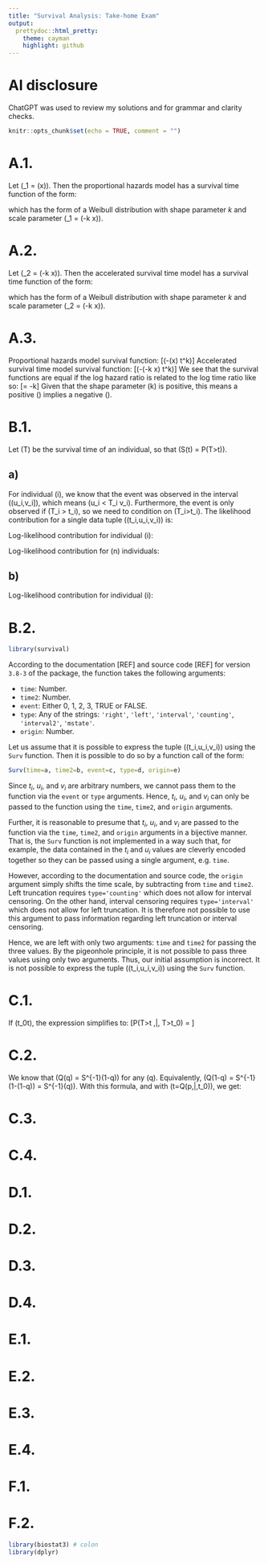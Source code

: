 ```yaml
---
title: "Survival Analysis: Take-home Exam"
output:
  prettydoc::html_pretty:
    theme: cayman
    highlight: github
---
```


# AI disclosure

ChatGPT was used to review my solutions and for grammar and clarity checks.

```r
knitr::opts_chunk$set(echo = TRUE, comment = "")
```

# A.1.

Let \(\lambda_1 = \lambda\exp(\beta x)\).
Then the proportional hazards model has a survival time function
of the form:

\begin{align*}
    & S(t|x) \\
    =& S_0(t)^{\exp(\beta x)} \\
    =& \exp(-\lambda t^k)^{\exp(\beta x)} \\
    =& \exp(-\lambda t^k\exp(\beta x)) \\
    =& \exp(-\lambda\exp(\beta x) t^k) \\
    =& \exp(-\lambda_1 t^k) \\
\end{align*}

which has the form of a Weibull distribution
with shape parameter $k$ and scale parameter
\(\lambda_1 = \lambda\exp(-k\tilde{\beta} x)\).

# A.2.

Let \(\lambda_2 = \lambda\exp(-k\tilde{\beta} x)\).
Then the accelerated survival time model has a survival time function
of the form:

\begin{align*}
    & S(t|x) \\
    =& S_0(t \exp(-\tilde{\beta} x)) \\
    =& \exp(-\lambda(t \exp(-\tilde{\beta} x))^k) \\
    =& \exp(-\lambda t^k \exp(-\tilde{\beta} x)^k) \\
    =& \exp(-\lambda t^k \exp(-k\tilde{\beta} x)) \\
    =& \exp(-\lambda\exp(-k\tilde{\beta} x) t^k) \\
    =& \exp(-\lambda_2 t^k ) \\
\end{align*}

which has the form of a Weibull distribution
with shape parameter $k$ and scale parameter
\(\lambda_2 = \lambda\exp(-k\tilde{\beta} x)\).

# A.3.

Proportional hazards model survival function:
\[\exp(-\lambda\exp(\beta x) t^k)\]
Accelerated survival time model survival function:
\[\exp(-\lambda\exp(-k\tilde{\beta} x) t^k)\]
We see that the survival functions are equal if
the log hazard ratio is related to the log time ratio like so:
\[\beta = -k\tilde{\beta}\]
Given that the shape parameter \(k\) is positive,
this means
a positive \(\beta\) implies a negative \(\tilde{\beta}\).

# B.1.

Let \(T\) be the survival time of an individual,
so that \(S(t) = P(T>t)\).

## a)

For individual \(i\),
we know that the event was observed in the interval \((u_i,v_i]\),
which means \(u_i < T_i \leq v_i\). Furthermore,
the event is only observed if \(T_i > t_i\), so we need to
condition on \(T_i>t_i\).
The likelihood contribution for a single data tuple \((t_i,u_i,v_i)\) is:
\begin{align*}
    & P(u_i < T_i \leq v_i \, | \, T_i > t_i) \\
    =& \frac{P(\{u_i < T_i \leq v_i\} \cap \{T_i > t_i\})}{P(T_i > t_i)} \\
    =& \frac{P(\max(t_i,u_i) < T_i \leq v_i)}{P(T_i > t_i)} \\
    =& \frac{P(u_i < T_i \leq v_i)}{P(T_i > t_i)} \\
    =& \frac{F_{T_i}(v_i)-F_{T_i}(u_i)}{P(T_i > t_i)} \\
    =& \frac{1-S(v_i)-(1-S(u_i))}{S(t_i)} \\
    =& \frac{S(u_i)-S(v_i)}{S(t_i)} \\
\end{align*}

Log-likelihood contribution for individual \(i\):
\begin{align*}
    & \ell_i \\
    =& \ln\frac{S(u_i)-S(v_i)}{S(t_i)} \\
    =& \ln(S(u_i) - S(v_i)) - \ln S(t_i) \\
\end{align*}

Log-likelihood contribution for \(n\) individuals:
\begin{align*}
    & \ell_{1:n} \\
    =& \ln\prod_{i=1}^n \frac{S(u_i)-S(v_i)}{S(t_i)} \\
    =& \sum_{i=1}^n \left(\ln(S(u_i) - S(v_i)) - \ln S(t_i)\right) \\
\end{align*}

## b)

Log-likelihood contribution for individual \(i\):
\begin{align*}
    & \ell_i \\
    =& \ln(S(u_i) - S(v_i)) - \ln S(t_i) \\
    =& \ln\left(S(u_i) - S(u_i)\exp\left(-\int_{u_i}^{v_i} h(t)dt\right)\right) - \ln S(t_i) \\
    =& \ln\left(S(u_i)\left(1 - \exp\left(-\int_{u_i}^{v_i} h(t)dt\right)\right)\right) - \ln S(t_i) \\
    =& \ln S(u_i) + \ln\left(1 - \exp\left(-\int_{u_i}^{v_i} h(t)dt\right)\right) - \ln S(t_i) \\
    =& \ln \exp\left(-\int_0^{u_i} h(t)dt\right) + \ln\left(1 - \exp\left(-\int_{u_i}^{v_i} h(t)dt\right)\right) - \ln \exp\left(-\int_0^{t_i} h(t)dt\right) \\
    =& -\int_0^{u_i} h(t)dt + \ln\left(1 - \exp\left(-\int_{u_i}^{v_i} h(t)dt\right)\right) +\int_0^{t_i} h(t)dt \\
    =& \ln\left(1 - \exp\left(-\int_{u_i}^{v_i} h(t)dt\right)\right) - \int_{t_i}^{u_i} h(t)dt
\end{align*}

<!-- TODO n individuals case as well? -->

# B.2.

```r
library(survival)
```

According to the documentation [REF] and source code [REF]
for version `3.8-3` of the package,
the function takes the following arguments:

* `time`: Number.
* `time2`: Number.
* `event`: Either 0, 1, 2, 3, TRUE or FALSE.
* `type`: Any of the strings: `'right'`, `'left'`, `'interval'`, `'counting'`, `'interval2'`, `'mstate'`.
* `origin`: Number.

Let us assume that it is possible to express the tuple \((t_i,u_i,v_i)\)
using the `Surv` function.
Then it is possible to do so by
a function call of the form:
```r
Surv(time=a, time2=b, event=c, type=d, origin=e)
```
Since $t_i$, $u_i$, and $v_i$ are arbitrary numbers,
we cannot pass them to the function via the `event` or `type` arguments.
Hence, $t_i$, $u_i$, and $v_i$
can only be passed to the function using the
`time`, `time2`, and `origin` arguments.

Further, it is reasonable to presume that
$t_i$, $u_i$, and $v_i$ are passed to the function
via the `time`, `time2`, and `origin` arguments in a bijective manner.
That is, the `Surv` function is not implemented in a way such that,
for example, the data contained in the $t_i$ and $u_i$ values are cleverly encoded together so they can be passed using a single argument, e.g. `time`.

However, according to the documentation and source code,
the `origin` argument simply shifts the time scale,
by subtracting from `time` and `time2`.
Left truncation requires `type='counting'` which
does not allow for interval censoring.
On the other hand, interval censoring requires `type='interval'`
which does not allow for left truncation.
It is therefore not possible to use this argument to pass
information regarding left truncation or interval censoring.

Hence, we are left with only two arguments: `time` and `time2`
for passing the three values.
By the pigeonhole principle,
it is not possible to pass three values using only two arguments.
Thus, our initial assumption is incorrect.
It is not possible to express the tuple \((t_i,u_i,v_i)\)
using the `Surv` function.

<!-- TODO Argument can prolly be made more solid -->

# C.1.

\begin{align*}
    & P(T>t \,|\, T>t_0) \\
    =& \frac{P(\{T>t\} \cap \{T>t_0\})}{P(T>t_0)} \\
    =& \frac{P(T > \max(t_0,t))}{P(T>t_0)} \\
    =& \begin{cases}\frac{P(T > t)}{P(T>t_0)} \text{ if }t_0\leq t \\ \frac{P(T > t_0)}{P(T>t_0)} \text{ if }t_0>t\end{cases} \\
    =& \frac{P(T > t)}{P(T>t_0)}𝟙_{t_0\leq t} + \frac{P(T > t_0)}{P(T>t_0)}𝟙_{t_0> t} \\
    =& \frac{P(T > t)}{P(T>t_0)}𝟙_{t_0\leq t} + 𝟙_{t_0> t} \\
    =& \frac{P(T > t)}{P(T>t_0)}𝟙_{t_0\leq t} + 1-𝟙_{t_0\leq  t} \\
    =& \left(\frac{P(T > t)}{P(T>t_0)}-1\right)𝟙_{t_0\leq  t}+1 \\
    =& \left(\frac{S(t)}{S(t_0)}-1\right)𝟙_{t_0\leq  t}+1 \\
\end{align*}

If \(t_0\leq t\), the expression simplifies to:
\[P(T>t \,|\, T>t_0) = \frac{S(t)}{S(t_0)}\]

# C.2.

We know that \(Q(q) = S^{-1}(1-q)\) for any \(q\). Equivalently,
\(Q(1-q) = S^{-1}(1-(1-q)) = S^{-1}(q)\).
With this formula, and with \(t=Q(p\,|\,t_0)\), we get:

\begin{align*}
    & P(T> t \,|\, T>t_0) = 1-p \\
    \Rightarrow& \frac{S(t)}{S(t_0)} = 1-p \\
    \Rightarrow& S(t) = (1-p)S(t_0) \\
    \Rightarrow& S(Q(p\,|\,t_0)) = (1-p)S(t_0) \\
    \Rightarrow& Q(p\,|\,t_0) = S^{-1}((1-p)S(t_0)) \\
    \Rightarrow& Q(p\,|\,t_0) = Q(1-(1-p)S(t_0))  \\
\end{align*}

# C.3.

# C.4.

# D.1.

# D.2.

# D.3.

# D.4.

# E.1.

# E.2.

# E.3.

# E.4.

# F.1.

# F.2.


```r
library(biostat3) # colon
library(dplyr)
```
